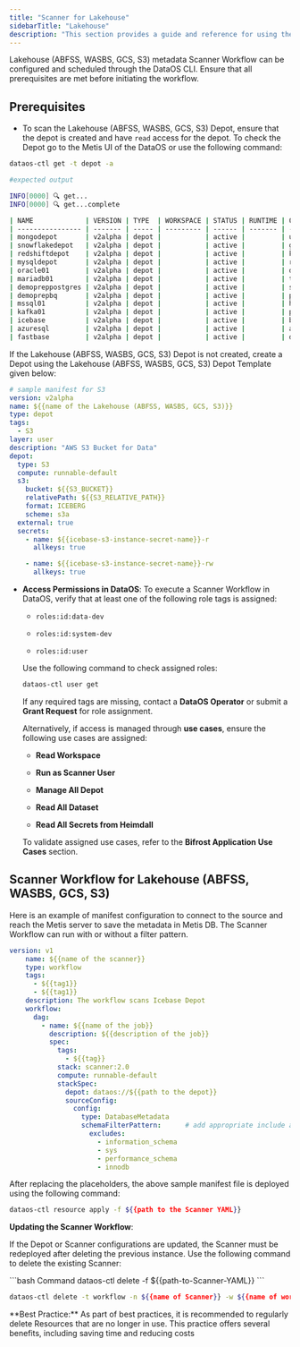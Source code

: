 ```yaml
---
title: "Scanner for Lakehouse"
sidebarTitle: "Lakehouse"
description: "This section provides a guide and reference for using the Lakehouse metadata Scanner Workflow. It includes configuration steps, and required access permissions for execution."
---
```


Lakehouse (ABFSS, WASBS, GCS, S3) metadata Scanner Workflow can be configured and scheduled through the DataOS CLI. Ensure that all prerequisites are met before initiating the workflow.

## Prerequisites

* To scan the ⁠Lakehouse (ABFSS, WASBS, GCS, S3) Depot, ensure that the depot is created and  have `read` access for the depot. To check the Depot go to the Metis UI of the DataOS or use the following command:

```bash
dataos-ctl get -t depot -a
```

```bash
#expected output

INFO[0000] 🔍 get...
INFO[0000] 🔍 get...complete

| NAME             | VERSION | TYPE  | WORKSPACE | STATUS | RUNTIME | OWNER      |
| ---------------- | ------- | ----- | --------- | ------ | ------- | ---------- |
| mongodepot       | v2alpha | depot |           | active |         | usertest   |
| snowflakedepot   | v2alpha | depot |           | active |         | gojo       |
| redshiftdepot    | v2alpha | depot |           | active |         | kira       |
| mysqldepot       | v2alpha | depot |           | active |         | ryuk       |
| oracle01         | v2alpha | depot |           | active |         | drdoom     |
| mariadb01        | v2alpha | depot |           | active |         | tonystark  |
| demopreppostgres | v2alpha | depot |           | active |         | slimshaddy |
| demoprepbq       | v2alpha | depot |           | active |         | pengvin    |
| mssql01          | v2alpha | depot |           | active |         | hulk       |
| kafka01          | v2alpha | depot |           | active |         | peeter     |
| icebase          | v2alpha | depot |           | active |         | blackpink  |
| azuresql         | v2alpha | depot |           | active |         | arnold     |
| fastbase         | v2alpha | depot |           | active |         | ddevil     |

```

If the Lakehouse (ABFSS, WASBS, GCS, S3) Depot is not created, create a Depot using the Lakehouse (ABFSS, WASBS, GCS, S3) Depot Template given below:

```yaml
# sample manifest for S3
version: v2alpha
name: ${{name of the ⁠Lakehouse (ABFSS, WASBS, GCS, S3)}}
type: depot
tags: 
  - S3
layer: user
description: "AWS S3 Bucket for Data"
depot: 
  type: S3
  compute: runnable-default
  s3: 
    bucket: ${{S3_BUCKET}}        
    relativePath: ${{S3_RELATIVE_PATH}}          
    format: ICEBERG
    scheme: s3a       
  external: true
  secrets: 
    - name: ${{icebase-s3-instance-secret-name}}-r
      allkeys: true

    - name: ${{icebase-s3-instance-secret-name}}-rw
      allkeys: true
```

* **Access Permissions in DataOS**:
    To execute a Scanner Workflow in DataOS, verify that at least one of the following role tags is assigned:
    
    * `roles:id:data-dev`
    
    * `roles:id:system-dev`
    
    * `roles:id:user`
    
    Use the following command to check assigned roles:
    
    ```bash
    dataos-ctl user get
    ```
    
    If any required tags are missing, contact a **DataOS Operator** or submit a **Grant Request** for role assignment.
    
    Alternatively, if access is managed through **use cases**, ensure the following use cases are assigned:
    
    * **Read Workspace**
    
    * **Run as Scanner User**
    
    * **Manage All Depot**
    
    * **Read All Dataset**
    
    * **Read All Secrets from Heimdall**
    
    To validate assigned use cases, refer to the **Bifrost Application Use Cases** section.

## **Scanner Workflow for Lakehouse (ABFSS, WASBS, GCS, S3)**

Here is an example of manifest configuration to connect to the source and reach the Metis server to save the metadata in Metis DB. The Scanner Workflow can run with or without a filter pattern.

```yaml
version: v1
    name: ${{name of the scanner}}
    type: workflow
    tags:
      - ${{tag1}}
      - ${{tag1}}
    description: The workflow scans Icebase Depot
    workflow:
      dag:
        - name: ${{name of the job}}
          description: ${{description of the job}}
          spec:
            tags:
              - ${{tag}}
            stack: scanner:2.0
            compute: runnable-default
            stackSpec:
              depot: dataos://${{path to the depot}}
              sourceConfig: 
                config:
                  type: DatabaseMetadata
                  schemaFilterPattern:      # add appropriate include and exclude filter patterns
                    excludes:
                      - information_schema
                      - sys
                      - performance_schema
                      - innodb
```

After replacing the placeholders, the above sample manifest file is deployed using the following command:

```bash
dataos-ctl resource apply -f ${{path to the Scanner YAML}}
```

**Updating the Scanner Workflow**:

If the Depot or Scanner configurations are updated, the Scanner must be redeployed after deleting the previous instance. Use the following command to delete the existing Scanner:

<CodeGroup>
  ```bash Command
  dataos-ctl delete -f ${{path-to-Scanner-YAML}}
  ```

  ```bash Alternative Command
  dataos-ctl delete -t workflow -n ${{name of Scanner}} -w ${{name of workspace}}
  ```
</CodeGroup>

<Note>
  **Best Practice:** As part of best practices, it is recommended to regularly delete Resources that are no longer in use. This practice offers several benefits, including saving time and reducing costs
</Note>